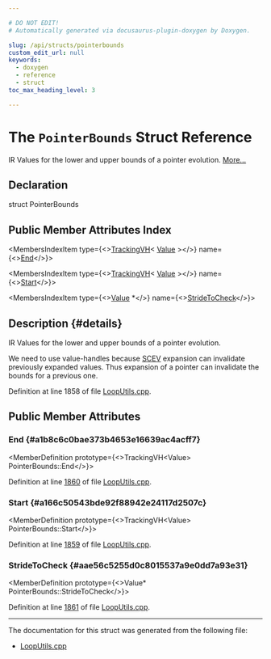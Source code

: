 ```yaml
---

# DO NOT EDIT!
# Automatically generated via docusaurus-plugin-doxygen by Doxygen.

slug: /api/structs/pointerbounds
custom_edit_url: null
keywords:
  - doxygen
  - reference
  - struct
toc_max_heading_level: 3

---
```





# The `PointerBounds` Struct Reference

<DoxygenPage pluginConfig={pluginConfig}>

IR Values for the lower and upper bounds of a pointer evolution. <a href="#details">More...</a>

## Declaration

<CodeBlock>struct PointerBounds</CodeBlock>

## Public Member Attributes Index

<MembersIndex>

<MembersIndexItem
  type={<><a href="/docs/api/classes/llvm/trackingvh">TrackingVH</a>&lt; <a href="/docs/api/classes/llvm/value">Value</a> &gt;</>}
  name={<><a href="#a1b8c6c0bae373b4653e16639ac4acff7">End</a></>}>
</MembersIndexItem>

<MembersIndexItem
  type={<><a href="/docs/api/classes/llvm/trackingvh">TrackingVH</a>&lt; <a href="/docs/api/classes/llvm/value">Value</a> &gt;</>}
  name={<><a href="#a166c50543bde92f88942e24117d2507c">Start</a></>}>
</MembersIndexItem>

<MembersIndexItem
  type={<><a href="/docs/api/classes/llvm/value">Value</a> &#42;</>}
  name={<><a href="#aae56c5255d0c8015537a9e0dd7a93e31">StrideToCheck</a></>}>
</MembersIndexItem>

</MembersIndex>

## Description {#details}

IR Values for the lower and upper bounds of a pointer evolution.

We need to use value-handles because <a href="/docs/api/classes/llvm/scev">SCEV</a> expansion can invalidate previously expanded values. Thus expansion of a pointer can invalidate the bounds for a previous one.

Definition at line 1858 of file <a href="/docs/api/files/lib/lib/transforms/lib/transforms/utils/looputils-cpp">LoopUtils.cpp</a>.

<SectionDefinition>

## Public Member Attributes

### End {#a1b8c6c0bae373b4653e16639ac4acff7}

<MemberDefinition
  prototype={<>TrackingVH&lt;Value&gt; PointerBounds::End</>}>

Definition at line <a href="/docs/api/files/lib/lib/transforms/lib/transforms/utils/looputils-cpp/#l01860">1860</a> of file <a href="/docs/api/files/lib/lib/transforms/lib/transforms/utils/looputils-cpp">LoopUtils.cpp</a>.
</MemberDefinition>

### Start {#a166c50543bde92f88942e24117d2507c}

<MemberDefinition
  prototype={<>TrackingVH&lt;Value&gt; PointerBounds::Start</>}>

Definition at line <a href="/docs/api/files/lib/lib/transforms/lib/transforms/utils/looputils-cpp/#l01859">1859</a> of file <a href="/docs/api/files/lib/lib/transforms/lib/transforms/utils/looputils-cpp">LoopUtils.cpp</a>.
</MemberDefinition>

### StrideToCheck {#aae56c5255d0c8015537a9e0dd7a93e31}

<MemberDefinition
  prototype={<>Value&#42; PointerBounds::StrideToCheck</>}>

Definition at line <a href="/docs/api/files/lib/lib/transforms/lib/transforms/utils/looputils-cpp/#l01861">1861</a> of file <a href="/docs/api/files/lib/lib/transforms/lib/transforms/utils/looputils-cpp">LoopUtils.cpp</a>.
</MemberDefinition>

</SectionDefinition>

<hr/>

The documentation for this struct was generated from the following file:

<ul>
<li><a href="/docs/api/files/lib/lib/transforms/lib/transforms/utils/looputils-cpp">LoopUtils.cpp</a></li>
</ul>

</DoxygenPage>
